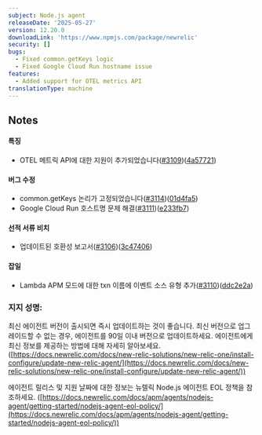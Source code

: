 ```yaml
---
subject: Node.js agent
releaseDate: '2025-05-27'
version: 12.20.0
downloadLink: 'https://www.npmjs.com/package/newrelic'
security: []
bugs:
  - Fixed common.getKeys logic
  - Fixed Google Cloud Run hostname issue
features:
  - Added support for OTEL metrics API
translationType: machine
---
```


## Notes

#### 특징

* OTEL 메트릭 API에 대한 지원이 추가되었습니다([#3109](https://github.com/newrelic/node-newrelic/pull/3109))([4a57721](https://github.com/newrelic/node-newrelic/commit/4a5772142817afd7ffda0659bad5c9328263fbd0))

#### 버그 수정

* common.getKeys 논리가 고정되었습니다([#3114](https://github.com/newrelic/node-newrelic/pull/3114))([01d4fa5](https://github.com/newrelic/node-newrelic/commit/01d4fa586e0bc9d9eefdbc416d94f8e4b2ad6504))
* Google Cloud Run 호스트명 문제 해결([#3111](https://github.com/newrelic/node-newrelic/pull/3111))([e233fb7](https://github.com/newrelic/node-newrelic/commit/e233fb722760a7683a78145d2953d40b22a27f3a))

#### 선적 서류 비치

* 업데이트된 호환성 보고서([#3106](https://github.com/newrelic/node-newrelic/pull/3106))([3c47406](https://github.com/newrelic/node-newrelic/commit/3c47406257ee76d47a878bb71bce902e11211e3a))

#### 잡일

* Lambda APM 모드에 대한 txn 이름에 이벤트 소스 유형 추가([#3110](https://github.com/newrelic/node-newrelic/pull/3110))([ddc2e2a](https://github.com/newrelic/node-newrelic/commit/ddc2e2ad962d72c0dd99f0c16436e7f64e23dce0))

### 지지 성명:

최신 에이전트 버전이 출시되면 즉시 업데이트하는 것이 좋습니다. 최신 버전으로 업그레이드할 수 없는 경우, 에이전트를 90일 이내 버전으로 업데이트하세요. 에이전트에게 최신 정보를 제공하는 방법에 대해 자세히 알아보세요. ([https://docs.newrelic.com/docs/new-relic-solutions/new-relic-one/install-configure/update-new-relic-agent/](https://docs.newrelic.com/docs/new-relic-solutions/new-relic-one/install-configure/update-new-relic-agent/))

에이전트 릴리스 및 지원 날짜에 대한 정보는 뉴렐릭 Node.js 에이전트 EOL 정책을 참조하세요. ([https://docs.newrelic.com/docs/apm/agents/nodejs-agent/getting-started/nodejs-agent-eol-policy/](https://docs.newrelic.com/docs/apm/agents/nodejs-agent/getting-started/nodejs-agent-eol-policy/))